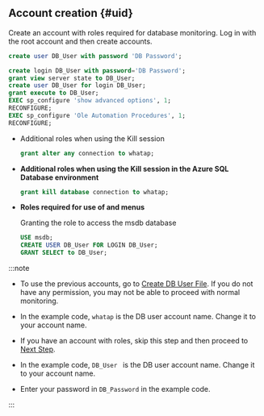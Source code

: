 ## Account creation {#uid}

Create an account with roles required for database monitoring. Log in with the root account and then create accounts.

<InDoc product="altibase">

```sql title="SQL"
create user DB_User with password 'DB Password';
```

</InDoc>

<InDoc product="mssql">

```sql
create login DB_User with password='DB Password';
grant view server state to DB_User;
create user DB_User for login DB_User;
grant execute to DB_User;
EXEC sp_configure 'show advanced options', 1;
RECONFIGURE;
EXEC sp_configure 'Ole Automation Procedures', 1;
RECONFIGURE;
```

- Additional roles when using the Kill session

  ```sql
  grant alter any connection to whatap;
  ```

- **Additional roles when using the Kill session in the Azure SQL Database environment**

  ```sql
  grant kill database connection to whatap;
  ```

- **Roles required for use of <Cmdname sid="side_dbJobInfo" className="uitext" /> and <Cmdname sid="side_dbBackupRecoveryHistory" className="uitext" /> menus**

  Granting the role to access the msdb database

  ```sql
  USE msdb;
  CREATE USER DB_User FOR LOGIN DB_User;
  GRANT SELECT to DB_User;
  ```

</InDoc>

:::note

<Xclude product="postgresql,mysql,altibase,mssql">

- To use the previous accounts, go to [Create DB User File](#create-db-user). If you do not have any permission, you may not be able to proceed with normal monitoring.

- In the example code, `whatap` is the DB user account name. Change it to your account name.

</Xclude>

<InDoc product="postgresql,mysql,altibase,mssql">

- If you have an account with roles, skip this step and then proceed to [Next Step](#check-accesskey).

- In the example code, `DB_User ` is the DB user account name. Change it to your account name.

</InDoc>

- Enter your password in `DB_Password` in the example code.

:::
